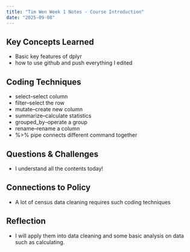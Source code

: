 ```yaml
---
title: "Tim Wen Week 1 Notes - Course Introduction"
date: "2025-09-08"
---
```


## Key Concepts Learned
- Basic key features of dplyr
- how to use github and push everything I edited 

## Coding Techniques
- select--select column
- filter--select the row
- mutate--create new column
- summarize--calculate statistics
- grouped_by--operate a group
- rename--rename a column
- %>% pipe connects different command together

## Questions & Challenges
- I understand all the contents today!

## Connections to Policy
- A lot of census data cleaning requires such coding techniques

## Reflection
- I will apply them into data cleaning and some basic analysis on data such as calculating. 
